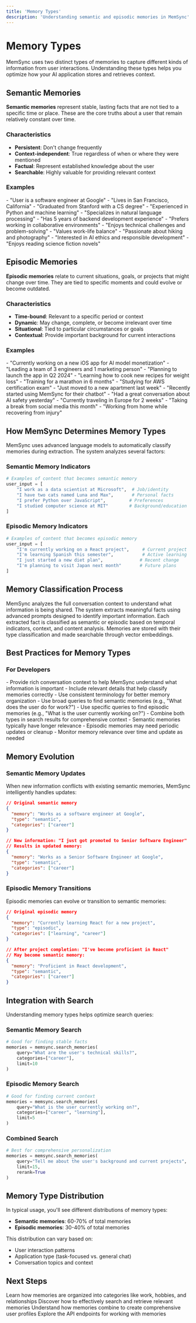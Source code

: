```yaml
---
title: 'Memory Types'
description: 'Understanding semantic and episodic memories in MemSync'
---
```


# Memory Types

MemSync uses two distinct types of memories to capture different kinds of information from user interactions. Understanding these types helps you optimize how your AI application stores and retrieves context.

## Semantic Memories

**Semantic memories** represent stable, lasting facts that are not tied to a specific time or place. These are the core truths about a user that remain relatively constant over time.

### Characteristics

- **Persistent**: Don't change frequently
- **Context-independent**: True regardless of when or where they were mentioned
- **Factual**: Represent established knowledge about the user
- **Searchable**: Highly valuable for providing relevant context

### Examples

<CardGroup cols={2}>
  <Card title="Identity" icon="user">
    - "User is a software engineer at Google"
    - "Lives in San Francisco, California"
    - "Graduated from Stanford with a CS degree"
  </Card>
  
  <Card title="Skills & Expertise" icon="brain">
    - "Experienced in Python and machine learning"
    - "Specializes in natural language processing"
    - "Has 5 years of backend development experience"
  </Card>
  
  <Card title="Preferences" icon="heart">
    - "Prefers working in collaborative environments"
    - "Enjoys technical challenges and problem-solving"
    - "Values work-life balance"
  </Card>
  
  <Card title="Interests" icon="star">
    - "Passionate about hiking and photography"
    - "Interested in AI ethics and responsible development"
    - "Enjoys reading science fiction novels"
  </Card>
</CardGroup>

## Episodic Memories

**Episodic memories** relate to current situations, goals, or projects that might change over time. They are tied to specific moments and could evolve or become outdated.

### Characteristics

- **Time-bound**: Relevant to a specific period or context
- **Dynamic**: May change, complete, or become irrelevant over time
- **Situational**: Tied to particular circumstances or goals
- **Contextual**: Provide important background for current interactions

### Examples

<CardGroup cols={2}>
  <Card title="Current Projects" icon="briefcase">
    - "Currently working on a new iOS app for AI model monetization"
    - "Leading a team of 3 engineers and 1 marketing person"
    - "Planning to launch the app in Q2 2024"
  </Card>
  
  <Card title="Active Goals" icon="target">
    - "Learning how to cook new recipes for weight loss"
    - "Training for a marathon in 6 months"
    - "Studying for AWS certification exam"
  </Card>
  
  <Card title="Recent Events" icon="calendar">
    - "Just moved to a new apartment last week"
    - "Recently started using MemSync for their chatbot"
    - "Had a great conversation about AI safety yesterday"
  </Card>
  
  <Card title="Temporary States" icon="clock">
    - "Currently traveling in Europe for 2 weeks"
    - "Taking a break from social media this month"
    - "Working from home while recovering from injury"
  </Card>
</CardGroup>

## How MemSync Determines Memory Types

MemSync uses advanced language models to automatically classify memories during extraction. The system analyzes several factors:

### Semantic Memory Indicators

```python
# Examples of content that becomes semantic memory
user_input = [
    "I work as a data scientist at Microsoft",  # Job/identity
    "I have two cats named Luna and Max",       # Personal facts
    "I prefer Python over JavaScript",         # Preferences
    "I studied computer science at MIT"        # Background/education
]
```

### Episodic Memory Indicators

```python
# Examples of content that becomes episodic memory
user_input = [
    "I'm currently working on a React project",     # Current project
    "I'm learning Spanish this semester",           # Active learning
    "I just started a new diet plan",              # Recent change
    "I'm planning to visit Japan next month"       # Future plans
]
```

## Memory Classification Process

<Steps>
  <Step title="Conversation Analysis">
    MemSync analyzes the full conversation context to understand what information is being shared.
  </Step>
  
  <Step title="Fact Extraction">
    The system extracts meaningful facts using advanced prompts designed to identify important information.
  </Step>
  
  <Step title="Type Classification">
    Each extracted fact is classified as semantic or episodic based on temporal indicators, context, and content analysis.
  </Step>
  
  <Step title="Storage & Indexing">
    Memories are stored with their type classification and made searchable through vector embeddings.
  </Step>
</Steps>

## Best Practices for Memory Types

### For Developers

<AccordionGroup>
  <Accordion title="Optimizing Memory Extraction">
    - Provide rich conversation context to help MemSync understand what information is important
    - Include relevant details that help classify memories correctly
    - Use consistent terminology for better memory organization
  </Accordion>

  <Accordion title="Search Strategy">
    - Use broad queries to find semantic memories (e.g., "What does the user do for work?")
    - Use specific queries to find episodic memories (e.g., "What is the user currently working on?")
    - Combine both types in search results for comprehensive context
  </Accordion>

  <Accordion title="Memory Lifecycle">
    - Semantic memories typically have longer relevance
    - Episodic memories may need periodic updates or cleanup
    - Monitor memory relevance over time and update as needed
  </Accordion>
</AccordionGroup>

## Memory Evolution

### Semantic Memory Updates

When new information conflicts with existing semantic memories, MemSync intelligently handles updates:

```json
// Original semantic memory
{
  "memory": "Works as a software engineer at Google",
  "type": "semantic",
  "categories": ["career"]
}

// New information: "I just got promoted to Senior Software Engineer"
// Results in updated memory:
{
  "memory": "Works as a Senior Software Engineer at Google",
  "type": "semantic", 
  "categories": ["career"]
}
```

### Episodic Memory Transitions

Episodic memories can evolve or transition to semantic memories:

```json
// Original episodic memory
{
  "memory": "Currently learning React for a new project",
  "type": "episodic",
  "categories": ["learning", "career"]
}

// After project completion: "I've become proficient in React"
// May become semantic memory:
{
  "memory": "Proficient in React development",
  "type": "semantic",
  "categories": ["career"]
}
```

## Integration with Search

Understanding memory types helps optimize search queries:

### Semantic Memory Search

```python
# Good for finding stable facts
memories = memsync.search_memories(
    query="What are the user's technical skills?",
    categories=["career"],
    limit=10
)
```

### Episodic Memory Search

```python
# Good for finding current context
memories = memsync.search_memories(
    query="What is the user currently working on?",
    categories=["career", "learning"],
    limit=5
)
```

### Combined Search

```python
# Best for comprehensive personalization
memories = memsync.search_memories(
    query="Tell me about the user's background and current projects",
    limit=15,
    rerank=True
)
```

## Memory Type Distribution

In typical usage, you'll see different distributions of memory types:

- **Semantic memories**: 60-70% of total memories
- **Episodic memories**: 30-40% of total memories

This distribution can vary based on:
- User interaction patterns
- Application type (task-focused vs. general chat)
- Conversation topics and context

## Next Steps

<CardGroup cols={2}>
  <Card title="Memory Categories" icon="tags" href="/essentials/categories">
    Learn how memories are organized into categories like work, hobbies, and relationships
  </Card>
  
  <Card title="Semantic Search" icon="magnifying-glass" href="/essentials/search">
    Discover how to effectively search and retrieve relevant memories
  </Card>
  
  <Card title="User Profiles" icon="user" href="/essentials/profiles">
    Understand how memories combine to create comprehensive user profiles
  </Card>
  
  <Card title="API Reference" icon="code" href="/api-reference/introduction">
    Explore the API endpoints for working with memories
  </Card>
</CardGroup> 